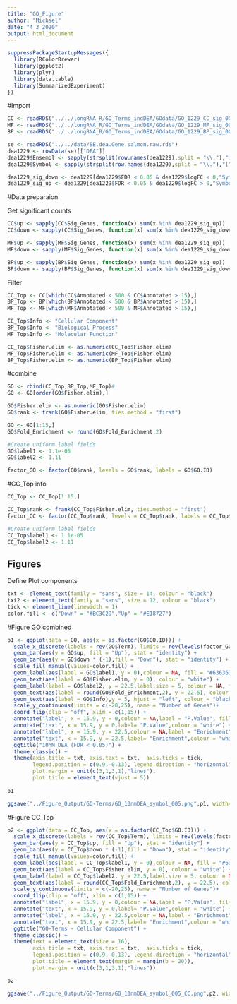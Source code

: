 ---
title: "GO_Figure"
author: "Michael"
date: "4 3 2020"
output: html_document
---

```{r}
suppressPackageStartupMessages({
  library(RColorBrewer)
  library(ggplot2)
  library(plyr)
  library(data.table)
  library(SummarizedExperiment)
})
```



#Import
```{r}
CC <- readRDS("../../longRNA_R/GO_Terms_indDEA/GOdata/GO_1229_CC_sig_005_symbol_elim.rds")
MF <- readRDS("../../longRNA_R/GO_Terms_indDEA/GOdata/GO_1229_MF_sig_005_symbol_elim.rds")
BP <- readRDS("../../longRNA_R/GO_Terms_indDEA/GOdata/GO_1229_BP_sig_005_symbol_elim.rds")
```

```{r}
se <- readRDS("../../data/SE.dea.Gene.salmon.raw.rds")
dea1229 <- rowData(se)[["DEA"]]
dea1229$Ensembl <- sapply(strsplit(row.names(dea1229),split = "\\."),"[",1)
dea1229$Symbol <- sapply(strsplit(row.names(dea1229),split = "\\."),"[",2)

dea1229_sig_down <- dea1229[dea1229$FDR < 0.05 & dea1229$logFC < 0,"Symbol"]
dea1229_sig_up <- dea1229[dea1229$FDR < 0.05 & dea1229$logFC > 0,"Symbol"]
```



#Data preparaion

Get significant counts
```{r}
CC$up <- sapply(CC$Sig_Genes, function(x) sum(x %in% dea1229_sig_up))
CC$down <- sapply(CC$Sig_Genes, function(x) sum(x %in% dea1229_sig_down))

MF$up <- sapply(MF$Sig_Genes, function(x) sum(x %in% dea1229_sig_up))
MF$down <- sapply(MF$Sig_Genes, function(x) sum(x %in% dea1229_sig_down))

BP$up <- sapply(BP$Sig_Genes, function(x) sum(x %in% dea1229_sig_up))
BP$down <- sapply(BP$Sig_Genes, function(x) sum(x %in% dea1229_sig_down))
```


Filter
```{r}
CC_Top <- CC[which(CC$Annotated < 500 & CC$Annotated > 15),]
BP_Top <- BP[which(BP$Annotated < 500 & BP$Annotated > 15),]
MF_Top <- MF[which(MF$Annotated < 500 & MF$Annotated > 15),]
```


```{r}
CC_Top$Info <- "Cellular Component"
BP_Top$Info <- "Biological Process"
MF_Top$Info <- "Molecular Function"
```


```{r}
CC_Top$Fisher.elim <- as.numeric(CC_Top$Fisher.elim)
MF_Top$Fisher.elim <- as.numeric(MF_Top$Fisher.elim)
BP_Top$Fisher.elim <- as.numeric(BP_Top$Fisher.elim)
```


#combine
```{r}
GO <- rbind(CC_Top,BP_Top,MF_Top)#
GO <- GO[order(GO$Fisher.elim),]
```


```{r}
GO$Fisher.elim <- as.numeric(GO$Fisher.elim)
GO$rank <- frank(GO$Fisher.elim, ties.method = "first")
```

```{r}
GO <- GO[1:15,]
GO$Fold_Enrichment <- round(GO$Fold_Enrichment,2)

#Create uniform label fields
GO$label1 <- 1.1e-05
GO$label2 <- 1.11
```

```{r}
factor_GO <- factor(GO$rank, levels = GO$rank, labels = GO$GO.ID)
```


#CC_Top info
```{r}
CC_Top <- CC_Top[1:15,]
```


```{r}
CC_Top$rank <- frank(CC_Top$Fisher.elim, ties.method = "first")
factor_CC <- factor(CC_Top$rank, levels = CC_Top$rank, labels = CC_Top$GO.ID)
```

```{r}
#Create uniform label fields
CC_Top$label1 <- 1.1e-05
CC_Top$label2 <- 1.11
```


## Figures

Define Plot components
```{r}
txt <- element_text(family = "sans", size = 14, colour = "black")
txt2 <- element_text(family = "sans", size = 12, colour = "black")
tick <- element_line(linewidth = 1)
color.fill <- c("Down" = "#BC3C29","Up" = "#E18727")
```




#Figure GO combined
```{r}
p1 <- ggplot(data = GO, aes(x = as.factor(GO$GO.ID))) +
  scale_x_discrete(labels = rev(GO$Term), limits = rev(levels(factor_GO)), name = "")+
  geom_bar(aes(y = GO$up, fill = "Up"), stat = "identity") +
  geom_bar(aes(y = GO$down * (-1),fill = "Down"), stat = "identity") +
  scale_fill_manual(values=color.fill) +
  geom_label(aes(label = GO$label1, y = 0),colour = NA, fill = "#636363") +
  geom_text(aes(label = GO$Fisher.elim, y = 0), colour = "white") +
  geom_label(label = GO$label2, y = 22.5,label.size = 5, colour = NA, fill = "#636363") +
  geom_text(aes(label = round(GO$Fold_Enrichment,2), y = 22.5), colour = "white") +
  geom_text(aes(label = GO$Info),y = 5, hjust = "left", colour = "black") +
  scale_y_continuous(limits = c(-20,25), name = "Number of Genes")+ 
  coord_flip(clip = "off", xlim = c(1,15)) +
  annotate("label", x = 15.9, y = 0,colour = NA,label = "P.Value", fill = "#636363") +
  annotate("text", x = 15.9, y = 0,label= "P.Value",colour = "white") +
  annotate("label", x = 15.9, y = 22.5,colour = NA,label = "Enrichment", fill = "#636363") +
  annotate("text", x = 15.9, y = 22.5,label= "Enrichment",colour = "white") +
  ggtitle("10nM DEA (FDR < 0.05)") +
  theme_classic() +
  theme(axis.title = txt, axis.text = txt,  axis.ticks = tick,
        legend.position = c(0.9,-0.13), legend.direction = "horizontal", legend.text = txt2, legend.title = element_blank(),
        plot.margin = unit(c(3,1,3,1),"lines"),
        plot.title = element_text(vjust = 5))
        
p1

ggsave("../Figure_Output/GO-Terms/GO_10nmDEA_symbol_005.png",p1, width=12, height=7, units="in", dpi=300)
```



#Figure CC_Top
```{r}
p2 <- ggplot(data = CC_Top, aes(x = as.factor(CC_Top$GO.ID))) +
  scale_x_discrete(labels = rev(CC_Top$Term), limits = rev(levels(factor_CC)), name = "")+
  geom_bar(aes(y = CC_Top$up, fill = "Up"), stat = "identity") +
  geom_bar(aes(y = CC_Top$down * (-1),fill = "Down"), stat = "identity") +
  scale_fill_manual(values=color.fill) +
  geom_label(aes(label = CC_Top$label1, y = 0),colour = NA, fill = "#636363") +
  geom_text(aes(label = CC_Top$Fisher.elim, y = 0), colour = "white") +
  geom_label(label = CC_Top$label2, y = 22.5,label.size = 5, colour = NA, fill = "#636363") +
  geom_text(aes(label = round(CC_Top$Fold_Enrichment,2), y = 22.5), colour = "white") +
  scale_y_continuous(limits = c(-20,25), name = "Number of Genes")+ 
  coord_flip(clip = "off", xlim = c(1,15)) +
  annotate("label", x = 15.9, y = 0,colour = NA,label = "P.Value", fill = "#636363") +
  annotate("text", x = 15.9, y = 0,label= "P.Value",colour = "white") +
  annotate("label", x = 15.9, y = 22.5,colour = NA,label = "Enrichment", fill = "#636363") +
  annotate("text", x = 15.9, y = 22.5,label= "Enrichment",colour = "white") +
  ggtitle("GO-Terms - Cellular Component") +
  theme_classic() +
  theme(text = element_text(size = 16),
        axis.title = txt, axis.text = txt,  axis.ticks = tick,
        legend.position = c(0.9,-0.13), legend.direction = "horizontal", legend.text = txt2, legend.title = element_blank(),
        plot.title = element_text(margin = margin(b = 20)),
        plot.margin = unit(c(3,1,3,1),"lines"))

p2

ggsave("../Figure_Output/GO-Terms/GO_10nmDEA_symbol_005_CC.png",p2, width=12, height=7, units="in", dpi=300)
```







